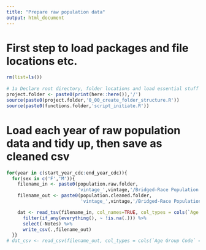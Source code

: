 ```yaml
---
title: "Prepare raw population data"
output: html_document
---
```


# First step to load packages and file locations etc.
```r
rm(list=ls())
 
# 1a Declare root directory, folder locations and load essential stuff
project.folder <- paste0(print(here::here()),'/')
source(paste0(project.folder,'0_00_create_folder_structure.R'))
source(paste0(functions.folder,'script_initiate.R'))
```

# Load each year of raw population data and tidy up, then save as cleaned csv
```r

for(year in c(start_year_cdc:end_year_cdc)){
  for(sex in c('F','M')){
    filename_in <- paste0(population.raw.folder,
                          'vintage_',vintage,'/Bridged-Race Population Estimates 1990-2020 ',sex,' ',year,'.txt')
    filename_out <- paste0(population.cleaned.folder,
                           'vintage_',vintage,'/Bridged-Race Population Estimates 1990-2020 ',sex,' ',year,'.csv')

    dat <- read_tsv(filename_in, col_names=TRUE, col_types = cols(`Age Group Code` = "c")) %>% 
      filter(if_any(everything(), ~ !is.na(.))) %>%
      select(-Notes) %>%
      write_csv(.,filename_out)
  }}
# dat_csv <- read_csv(filename_out, col_types = cols(`Age Group Code` = "c"))
```